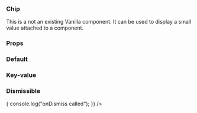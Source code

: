 

<Meta title="Chip" component={Chip} />

### Chip

This is a not an existing Vanilla component. It can be used to display a small value attached to a component.

### Props

<ArgsTable of={Chip} />

### Default

<Canvas>
  <Story name="Default">
    <Chip
      value="positive"
    />
  </Story>
</Canvas>

### Key-value

<Canvas>
  <Story name="Lead-value">
    <Chip
      lead="Owner"
      value="Bob"
    />
  </Story>
</Canvas>

### Dismissible

<Canvas>
  <Story name="Dismissible">
    <Chip
      lead="Owner"
      value="Bob"
      onDismiss={() => {
        console.log("onDismiss called");
      }}
    />
  </Story>
</Canvas>

